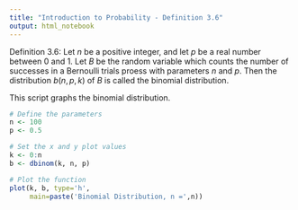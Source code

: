```yaml
---
title: "Introduction to Probability - Definition 3.6"
output: html_notebook
---
```


Definition 3.6: Let $n$ be a positive integer, and let $p$ be a real number between 0 and 1. Let $B$ be the random variable which counts the number of successes in a Bernoulli trials proess with parameters $n$ and $p$. Then the distribution $b(n, p, k)$ of $B$ is called the binomial distribution.

This script graphs the binomial distribution.

```r
# Define the parameters
n <- 100
p <- 0.5

# Set the x and y plot values
k <- 0:n
b <- dbinom(k, n, p)

# Plot the function
plot(k, b, type='h',
     main=paste('Binomial Distribution, n =',n))
```

